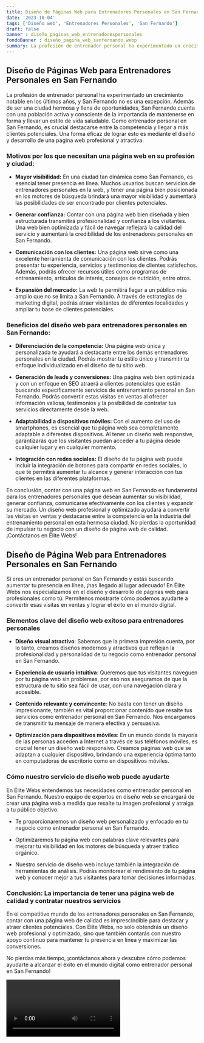 ```yaml
---
title: Diseño de Páginas Web para Entrenadores Personales en San Fernando
date: '2023-10-04'
tags: ['Diseño web', 'Entrenadores Personales', 'San Fernando']
draft: false
banner : diseño_paginas_web_entrenadorespersonales
fondoBanner : diseño_pagina_web_sanfernando.webp
summary: La profesión de entrenador personal ha experimentado un crecimiento notable en los últimos años, y San Fernando no es una excepción. Además de ser una ciudad hermosa y llena de oportunidades, San Fernando cuenta con una población activa y consciente de la importancia de mantenerse en forma y llevar un estilo de vida saludable. Como entrenador personal en San Fernando, es crucial destacarse entre la competencia y llegar a más clientes potenciales. Una forma eficaz de lograr esto es mediante el diseño y desarrollo de una página web profesional y atractiva.
---
```


## Diseño de Páginas Web para Entrenadores Personales en San Fernando

La profesión de entrenador personal ha experimentado un crecimiento notable en los últimos años, y San Fernando no es una excepción. Además de ser una ciudad hermosa y llena de oportunidades, San Fernando cuenta con una población activa y consciente de la importancia de mantenerse en forma y llevar un estilo de vida saludable. Como entrenador personal en San Fernando, es crucial destacarse entre la competencia y llegar a más clientes potenciales. Una forma eficaz de lograr esto es mediante el diseño y desarrollo de una página web profesional y atractiva.

### Motivos por los que necesitan una página web en su profesión y ciudad:

- **Mayor visibilidad:** En una ciudad tan dinámica como San Fernando, es esencial tener presencia en línea. Muchos usuarios buscan servicios de entrenadores personales en la web, y tener una página bien posicionada en los motores de búsqueda brindará una mayor visibilidad y aumentará las posibilidades de ser encontrado por clientes potenciales.

- **Generar confianza:** Contar con una página web bien diseñada y bien estructurada transmitirá profesionalidad y confianza a los visitantes. Una web bien optimizada y fácil de navegar reflejará la calidad del servicio y aumentará la credibilidad de los entrenadores personales en San Fernando.

- **Comunicación con los clientes:** Una página web sirve como una excelente herramienta de comunicación con los clientes. Podrás presentar tu experiencia, servicios y testimonios de clientes satisfechos. Además, podrás ofrecer recursos útiles como programas de entrenamiento, artículos de interés, consejos de nutrición, entre otros.

- **Expansión del mercado:** La web te permitirá llegar a un público más amplio que no se limita a San Fernando. A través de estrategias de marketing digital, podrás atraer visitantes de diferentes localidades y ampliar tu base de clientes potenciales.

### Beneficios del diseño web para entrenadores personales en San Fernando:

- **Diferenciación de la competencia:** Una página web única y personalizada te ayudará a destacarte entre los demás entrenadores personales en la ciudad. Podrás mostrar tu estilo único y transmitir tu enfoque individualizado en el diseño de tu sitio web.

- **Generación de leads y conversiones:** Una página web bien optimizada y con un enfoque en SEO atraerá a clientes potenciales que están buscando específicamente servicios de entrenamiento personal en San Fernando. Podrás convertir estas visitas en ventas al ofrecer información valiosa, testimonios y la posibilidad de contratar tus servicios directamente desde la web.

- **Adaptabilidad a dispositivos móviles:** Con el aumento del uso de smartphones, es esencial que tu página web sea completamente adaptable a diferentes dispositivos. Al tener un diseño web responsive, garantizarás que los visitantes puedan acceder a tu página desde cualquier lugar y en cualquier momento.

- **Integración con redes sociales:** El diseño de tu página web puede incluir la integración de botones para compartir en redes sociales, lo que te permitirá aumentar tu alcance y generar interacción con tus clientes en las diferentes plataformas.

En conclusión, contar con una página web en San Fernando es fundamental para los entrenadores personales que desean aumentar su visibilidad, generar confianza, comunicarse efectivamente con los clientes y expandir su mercado. Un diseño web profesional y optimizado ayudará a convertir las visitas en ventas y destacarse entre la competencia en la industria del entrenamiento personal en esta hermosa ciudad. No pierdas la oportunidad de impulsar tu negocio con un diseño de página web de calidad.¡Contáctanos en Élite Webs!

<GifSeo />

<Cta />

## Diseño de Página Web para Entrenadores Personales en San Fernando

Si eres un entrenador personal en San Fernando y estás buscando aumentar tu presencia en línea, ¡has llegado al lugar adecuado! En Élite Webs nos especializamos en el diseño y desarrollo de páginas web para profesionales como tú. Permítenos mostrarte cómo podemos ayudarte a convertir esas visitas en ventas y lograr el éxito en el mundo digital.

### Elementos clave del diseño web exitoso para entrenadores personales

- **Diseño visual atractivo**: Sabemos que la primera impresión cuenta, por lo tanto, creamos diseños modernos y atractivos que reflejan la profesionalidad y personalidad de tu negocio como entrenador personal en San Fernando.

- **Experiencia de usuario intuitiva**: Queremos que tus visitantes naveguen por tu página web sin problemas, por eso nos aseguramos de que la estructura de tu sitio sea fácil de usar, con una navegación clara y accesible.

- **Contenido relevante y convincente**: No basta con tener un diseño impresionante, también es vital proporcionar contenido que resalte tus servicios como entrenador personal en San Fernando. Nos encargamos de transmitir tu mensaje de manera efectiva y persuasiva.

- **Optimización para dispositivos móviles**: En un mundo donde la mayoría de las personas acceden a Internet a través de sus teléfonos móviles, es crucial tener un diseño web responsivo. Creamos páginas web que se adaptan a cualquier dispositivo, brindando una experiencia óptima tanto en computadoras de escritorio como en dispositivos móviles.

### Cómo nuestro servicio de diseño web puede ayudarte

En Élite Webs entendemos tus necesidades como entrenador personal en San Fernando. Nuestro equipo de expertos en diseño web se encargará de crear una página web a medida que resalte tu imagen profesional y atraiga a tu público objetivo.

- Te proporcionaremos un diseño web personalizado y enfocado en tu negocio como entrenador personal en San Fernando.

- Optimizaremos tu página web con palabras clave relevantes para mejorar tu visibilidad en los motores de búsqueda y atraer tráfico orgánico.

- Nuestro servicio de diseño web incluye también la integración de herramientas de análisis. Podrás monitorear el rendimiento de tu página web y conocer mejor a tus visitantes para tomar decisiones informadas.

### Conclusión: La importancia de tener una página web de calidad y contratar nuestros servicios

En el competitivo mundo de los entrenadores personales en San Fernando, contar con una página web de calidad es imprescindible para destacar y atraer clientes potenciales. Con Élite Webs, no solo obtendrás un diseño web profesional y optimizado, sino que también contarás con nuestro apoyo continuo para mantener tu presencia en línea y maximizar las conversiones.

No pierdas más tiempo, ¡contáctanos ahora y descubre cómo podemos ayudarte a alcanzar el éxito en el mundo digital como entrenador personal en San Fernando!

<Video />

<CtaBot job='Entrenadores Personales' city='San Fernando'/>

<Gmaps query='San Fernando+españa+maps' />